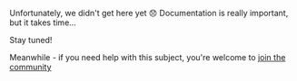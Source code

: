 Unfortunately, we didn't get here yet 😞
Documentation is really important, but it takes time...

Stay tuned!

Meanwhile - if you need help with this subject, you're welcome to [join the community](community)
